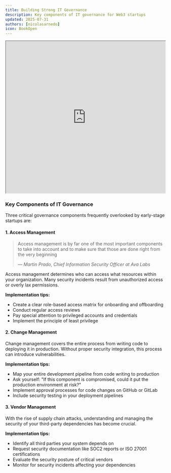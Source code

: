 ```yaml
---
title: Building Strong IT Governance
description: Key components of IT governance for Web3 startups
updated: 2025-07-31
authors: [nicolasarnedo]
icon: BookOpen
---
```


<div style={{ margin: '2rem 0' }}>
  <iframe 
    src="https://drive.google.com/file/d/1tsuUltchI8DEjlplsMMLSqfyYzOP-m-4/preview" 
    width="100%" 
    height="480" 
    allow="autoplay"
    style={{ border: 'none', borderRadius: '8px' }}
  ></iframe>
</div> 

### Key Components of IT Governance

Three critical governance components frequently overlooked by early-stage startups are:

#### 1. Access Management

<blockquote className="quote-card">
  <p>Access management is by far one of the most important components to take into account and to make sure that those are done right from the very beginning</p>
  <cite>— Martin Prado, Chief Information Security Officer at Ava Labs</cite>
</blockquote>

Access management determines who can access what resources within your organization. Many security incidents result from unauthorized access or overly lax permissions.

**Implementation tips:**
- Create a clear role-based access matrix for onboarding and offboarding
- Conduct regular access reviews
- Pay special attention to privileged accounts and credentials
- Implement the principle of least privilege

#### 2. Change Management

Change management covers the entire process from writing code to deploying it in production. Without proper security integration, this process can introduce vulnerabilities.

**Implementation tips:**
- Map your entire development pipeline from code writing to production
- Ask yourself: "If this component is compromised, could it put the production environment at risk?"
- Implement approval processes for code changes on GitHub or GitLab
- Include security testing in your deployment pipelines

#### 3. Vendor Management

With the rise of supply chain attacks, understanding and managing the security of your third-party dependencies has become crucial.

**Implementation tips:**
- Identify all third parties your system depends on
- Request security documentation like SOC2 reports or ISO 27001 certifications
- Evaluate the security posture of critical vendors
- Monitor for security incidents affecting your dependencies
